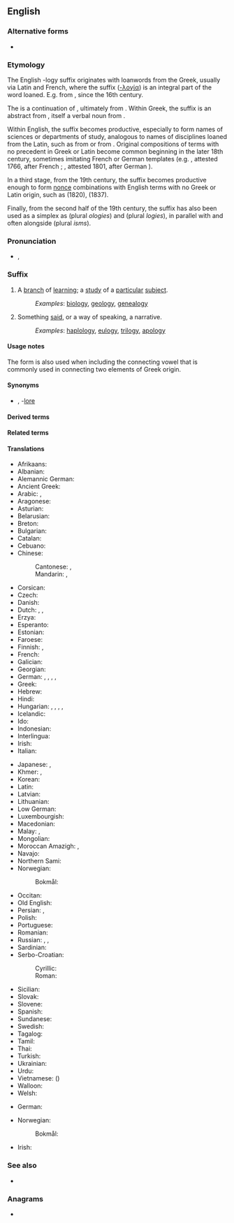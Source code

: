 {{also|logy}}
==English==
{{wikipedia}}

===Alternative forms===
* {{l|en|-ology}}

===Etymology===
{{root|en|ine-pro|*leǵ-}}
The English -logy suffix originates with loanwords from the Greek, usually via Latin and French, where the suffix ([[-λογία]]) is an integral part of the word loaned. E.g. {{m|en|astrology}} from {{m|la|astrologia}}, since the 16th century.

The {{der|en|fr|-logie}} is a continuation of {{der|en|la|-logia}}, ultimately from {{der|en|grc|-λογία}}. Within Greek, the suffix is an {{m|grc|-ία}} abstract from {{m|grc|λόγος|t=account, explanation, narrative}}, itself a verbal noun from {{m|grc|λέγω|t=I [[say]], [[speak]], [[converse]], tell a story}}.

Within English, the suffix becomes productive, especially to form names of sciences or departments of study, analogous to names of disciplines loaned from the Latin, such as {{m|en|astrology}} from {{m|la|astrologia}} or {{m|en|geology}} from {{m|la|geologia}}. Original compositions of terms with no precedent in Greek or Latin become common beginning in the later 18th century, sometimes imitating French or German templates (e.g. {{m|en|insectology}}, attested 1766, after French {{m|fr|insectologie}}; {{m|en|terminology}}, attested 1801, after German {{m|de|Terminologie}}).

In a third stage, from the 19th century, the suffix becomes productive enough to form [[nonce]] combinations with English terms with no Greek or Latin origin, such as {{m|en|undergroundology}} (1820), {{m|en|hatology}} (1837).

Finally, from the second half of the 19th century, the suffix has also been used as a simplex as {{m|en|ology}} (plural ''ologies'') and {{m|en|logy}} (plural ''logies''), in parallel with and often alongside {{m|en|ism}} (plural ''isms'').

===Pronunciation===
* {{enPR|ləjē}}, {{IPA|en|/ləd͡ʒi/}}

===Suffix===
{{en-noun|-logies}}

# A [[branch]] of [[learning]]; a [[study]] of a [[particular]] [[subject]].
#: ''Examples'': [[biology]], [[geology]], [[genealogy]]
# Something [[said]], or a way of speaking, a narrative.
#: ''Examples'': [[haplology]], [[eulogy]], [[trilogy]], [[apology]]

====Usage notes====
The form {{m|en|-ology}} is also used when including the connecting vowel {{m|en|-o-}} that is commonly used in connecting two elements of Greek origin.

====Synonyms====
* {{sense|branch of learning}} {{l|en|-ics}}, -[[lore]]

====Derived terms====
{{suffixsee|en}}
{{der4|en
|acarology
|acridology
|actinobiology
|actinology
|addictology
|adenology
|aerobiology
|aerogeology
|aerology
|aeropalynology
|aesthesiophysiology
|aetiology
|agnatology
|agnoiology
|agnotology
|agrobiology
|agrobiotechnology
|agroecology
|agrohydrology
|agrology
|agrostology
|aitiology
|alcohology
|alethiology
|alethology
|algesiology
|algology
|allergology
|amphibiology
|anaesthesiology
|anaplastology
|andrology
|anesthesiology
|angelology
|angiocardiology
|angiology
|angiopathology
|anthropobiology
|anthropology
|anthrozoology
|aphasiology
|apidology
|apiology
|arachnology
|arbovirology
|archaeology
|archaeomalacology
|archaeozoology
|archeology
|archeomalacology
|archeozoology
|arcology
|areology
|aretalogy
|arteriology
|arthrology
|arthropodology
|Assyriology
|assyriology
|asteroseismology
|astrobiology
|astrogeology
|astrology
|astroseismology
|astrotheology
|atmology
|atomology
|audiology
|autecology
|auxology
|axiology
|bacteriology
|balneology
|baraminology
|benthology
|bioarchaeology
|biocenology
|bioclimatology
|biocoenology
|bioecology
|biology
|biometeorology
|biomusicology
|biomythology
|biopharmacology
|biophysiology
|biopsychology
|biosociology
|biotechnology
|biotoxicology
|boxology
|brachylogy
|bromatology
|bronchoesophagology
|bronchooesophagology
|bronchology
|brontology
|brontotheology
|bryology
|bryotechnology
|bryozoology
|Buddhology
|cacology
|campanology
|arcinology
|cardioangiology
|cardiology
|cardiovasology
|cariology
|carphology
|carpology
|cecidiology
|cecidology
|cereology
|cetology
|characterology
|cheirology
|chelonology
|chemoecology
|chirology
|choreology
|chorology
|chresmology
|Christology
|chorology
|chronobiology
|chronology
|chronopharmacology
|cirripedology
|climatology
|codicology
|codology
|cohomology
|coleopterology
|coloproctology
|comitology
|communicology
|communioecclesiology
|communio-ecclesiology
|conchology
|coniology
|contactology
|coprology
|cosmetology
|cosmobiology
|cosmochronology
|cosmogeology
|cosmology
|cosmotheology
|craniology
|criminology
|criteriology
|crustaceology
|cryobiology
|cryology
|cryotechnology
|cryptology
|cryptozoology
|culturology
|cynology
|cytohistology
|cytology
|cytomorphology
|cytopathology
|cytophysiology
|dactylology
|decalogy
|deltiology
|demonology
|dendroarchaeology
|dendroarcheology
|dendrochronology
|dendroclimatology
|dendrology
|deontology
|dermatology
|dermatopathology
|dermatovenerology
|desmology
|diabetology
|dialectology
|dianoiology
|diatomology
|dietology
|dipterology
|dittology
|docimology
|dosology
|doxology
|dracology
|draconology
|dracontology
|dramatology
|dysteleology
|ecclesiology
|eccrinology
|echinodermology
|echocardiology
|ecoclimatology
|ecohydrology
|ecology
|ecomorphology
|ecopedology
|ecophysiology
|ecopsychology
|ecotechnology
|ecotoxicology
|ecotrophology
|edaphology
|Egyptology
|egyptology
|eidology
|electropathology
|electrophysiology
|electrotechnology
|embryology
|emetology
|encephalology
|endocrinology
|endodontology
|endourology
|enigmatology
|enology
|enterology
|entomology
|environtology
|enzymology
|epeirology
|epidemiology
|epidemology
|epileptology
|epiphytology
|epistemology
|epizootiology
|escapology
|eschatology
|esophagology
|Esperantology
|esthesiophysiology
|ethicotheology
|ethnoarchaeology
|ethnoarcheology
|ethnoecology
|ethnology
|ethnomethodology
|ethnomusicology
|ethnoorganology
|ethno-organology
|ethnopharmacology
|ethnopsychology
|ethology
|etiology
|Etruscology
|etymology
|exobiology
|exogeology
|exomorphology
|fetology
|fornicology
|futurology
|Francology
|galactology
|garbageology
|garbology
|gastrology
|gastroenterology
|gelotology
|gemellology
|geminology
|gemmology
|gemology
|genealogy
|genecology
|geoarchaeology
|geoarcheology
|geobiology
|geochronology
|geocryology
|geoecology
|geohydrology
|geology
|geomicrobiology
|geomorphology
|geopathology
|geopedology
|geotechnology
|geratology
|gerodontology
|gerontology
|glaciology
|glossology
|glottochronology
|glottology
|glycobiology
|gnathology
|gnoseology
|graminology
|grammatology
|graphology
|gynaecology
|gynecology
|hagiology
|haematology
|haematopathology
|haemostaseology
|hamartiology
|hamartology
|haplology
|helcology
|heliology
|helioseismology
|helminthology
|hematology
|hematopathology
|hemostaseology
|henology
|hepatogastroenterology
|hepato-gastroenterology
|hepatology
|heptalogy
|herbology
|heresiology
|herpetology
|heterology
|heteropterology
|hexalogy
|hippology
|histology
|histomorphology
|histopathology
|historiology
|histotechnology
|Hittitology
|hodology
|holomorphology
|hominology
|homoiology
|homology
|horology
|humorology
|hydrobiology
|hydroecology
|hydrogeology
|hydrology
|hydrometeorology
|hydromicrobiology
|hydromorphology
|hymenopterology
|hymnology
|hypnology
|iatroastrology
|iatrotheology
|ichnology
|ichthyology
|ichthyotheology
|iconology
|ideology
|imageology
|imagology
|imamology
|immunobiology
|immunocytology
|immunodermatology
|immunohaematology
|immunohematology
|immunohistology
|immunology
|immunopathology
|implantology
|Indology
|infectiology
|infology
|insectology
|Iranology
|irenology
|iridology
|Islamology
|Japanology
|Judeology
|kairology
|karstology
|karyology
|karyomorphology
|Kibology
|kidology
|killology
|kinesiology
|kinology
|knobology
|Kremlinology
|krenology
|Kurdology
|kymatology
|laryngology
|lepidopterology
|lexicology
|lichenology
|limnozoology
|limnology
|lipidology
|lithology
|lithotheology
|ludology
|lymphology
|malacology
|malacozoology
|maledictology
|mammalogy
|Mariology
|martyrology
|mediology
|meiobenthology
|melissopalynology
|melittology
|melittotheology
|melitto-theology
|menology
|mereology
|mereotopology
|mesology
|messianology
|metabiology
|metaphorology
|metapsychology
|meteorology
|meteoropathology
|methodology
|metrology
|microarchaeology
|microarcheology
|microbiology
|microclimatology
|microhistology
|micrology
|micrometeorology
|micromorphology
|micropalaeontology
|micropaleontology
|micropathology
|microtechnology
|mineralogy
|misology
|missiology
|mixology
|molinology
|monadology
|morology
|morphology
|morphophonology
|museology
|musicology
|Mycenology
|mycetology
|mycology
|myology
|myriapodology
|myrmecology
|mythology
|nanobiotechnology
|nanotechnology
|narcology
|narratology
|necrology
|nematology
|neology
|neonatology
|nephology
|nephrology
|neuroanthropology
|neurobiology
|neurocytology
|neuroendocrinology
|neuroethology
|neurogastroenterology
|neurohistology
|neuroimmunology
|neurology
|neuroophthalmology
|neuro-ophthalmology
|neurootology
|neuropathology
|neuropathophysiology
|neuropharmacology
|neurophenomenology
|neurophysiology
|neuropsychology
|neuropsychopharmacology
|neuroradiology
|neurotechnology
|nidology
|nomology
|noology
|nosology
|nostology
|numerology
|obesitology
|oceanology
|odonatology
|odontology
|odontostomatology
|odorology
|oenology
|oesophagology
|oikology
|omphalology
|oncohaematology
|oncohematology
|oncology
|oneirology
|onology
|onomasiology
|onomatology
|ontology
|ontopsychology
|ontotheology
|oology
|ophiology
|ophthalmology
|optotechnology
|orchidology
|organology
|ornithology
|orology
|orthokeratology
|orthology
|orthopterology
|osmology
|osteoarchaeology
|osteoarcheology
|osteoimmunology
|osteology
|otolaryngology
|otology
|otorhinolaryngology
|ovology
|paedodontology
|paedology
|pædology
|paidology
|palaeanthropology
|palæanthropology
|palaeoanthropology
|palaeobiology
|palaeoclimatology
|palaeoecology
|palaeoecophysiology
|palaeoentomology
|palaeohistology
|palaeohydrology
|palaeoichnology
|palaeoichthyology
|palaeolimnology
|palaeomorphology
|palaeontology
|palaeoosteology
|palaeoparasitology
|palaeopathology
|palaeopedology
|palaeophysiology
|palaeophytology
|palaeornithology
|palaeoserology
|palaeovirology
|palaeozoology
|paleoanthropology
|paleobiology
|paleoclimatology
|paleoecology
|paleoecophysiology
|paleoentomology
|paleohistology
|paleohydrology
|paleoichnology
|paleoichthyology
|paleolimnology
|paleomorphology
|paleontology
|paleoosteology
|paleoparasitology
|paleopathology
|paleopedology
|paleophysiology
|paleophytology
|paleornithology
|paleoserology
|paleovirology
|paleozoology
|palynology
|papyrology
|parachronology
|paralogy
|parapsychology
|parasitology
|paremiology
|parodontology
|pathobiology
|pathohistology
|pathology
|pathophysiology
|pathopsychology
|patrology
|pedobiology
|pedodontology
|pedology
|penology
|pentalogy
|perinatology
|periodontology
|pestology
|petinotheology
|petino-theology
|petrifactology
|petrology
|pharmacology
|pharyngology
|phenology
|phenomenology
|philology
|phlebology
|phonology
|photobiology
|photogeology
|photology
|phraseology
|phrenology
|phthisiology
|phycology
|phyllobiology
|physicotheology
|physico-theology
|physiology
|physiopathology
|phytobalneology
|phytoecology
|phytology
|phytomorphology
|phytonematology
|phytopalaeontology
|phytopaleontology
|phytopathology
|phytopharmacology
|phytophysiology
|phytosociology
|phytotechnology
|phytotheology
|phyto-theology
|pigeonology
|piphilology
|pisteology
|planetology
|planktology
|plumology
|pneumatology
|pneumology
|pneumonology
|podology
|poenology
|poetology
|politology
|polyetiology
|pomology
|ponerology
|posology
|potamology
|praxeology
|primatology
|proctology
|projectiology
|prophetology
|protistology
|protology
|protozoology
|psephology
|pseudoetymology
|pseudo-etymology
|psychobiology
|psychodermatology
|psychoendoneuroimmunology
|psychooncology
|psycho-oncology
|psychology
|psychoneuroendocrinoimmunology
|psychoneuroendocrinology
|psychoneuroimmunology
|psychopathology
|psychopharmacology
|psychophysiology
|psychotraumatology
|pteridology
|pulmology
|pulmonology
|pyramidology
|pyrology
|pyrotheology
|pyro-theology
|quadrilogy
|raciology
|radiobiology
|radioecology
|radiology
|radiooncology
|radiopathology
|radiopharmacology
|rastrology
|reflexology
|reptiliology
|rheology
|rheumatology
|rhinolaryngology
|rhinology
|rhodology
|rhythmology
|roentgenology
|runology
|sacramentology
|sarcology
|scatology
|scenology
|sclerochronology

|Scientology
|sedimentology
|seismology
|selenology
|semasiology
|sematology
|semiology
|senology
|seroepidemiology
|serology
|serpentology
|sexology
|Sinology
|sinology
|sitiology
|skeletochronology
|sociology
|sociobiology
|somatology
|somnology
|sophiology
|sophrology
|soteriology
|Sovietology
|spasmologyy
|speleology
|splanchnology
|spongiology
|sporalogy
|staurology
|stemmatology
|stomatology
|storiology
|strabismology
|strabology
|strigiology
|stromatology
|sucrology
|suggestology
|suicidology
|Sumerology
|symbology
|symptomatology
|symptomology
|syndesmology
|syndromatology
|synecology
|syphilology
|syzygiology
|tautology
|technology
|tegestology
|teleology
|teleradiology
|teratology
|terminology
|testamentology
|tetralogy
|teuthology
|thanatology
|thaumatology
|theology
|theriogenology
|theriology
|thermatology
|thermology
|Thracology
|thremmatology
|Tibetology
|tidology
|timology
|tocology
|tokology
|tonology
|topology
|toxicology
|transfusiology
|translatology
|transplantology
|trassology
|traumatology
|traumatopsychology
|tribology
|trichology
|trichopterology
|trilogy
|tropology
|trophology
|Turcology
|Turkology
|typology
|ufology
|urogynaecology
|urogynecology
|urology
|urooncology
|uro-oncology
|uroradiology
|vaccinology
|venereology
|venology
|vermeology
|vexillology
|victimology
|vinylogy
|virology
|vitaminology
|Volapükology
|volcanology
|vulcanology
|xenobiology
|xenology
|xylology
|zooarchaeology
|zooarcheology
|zooecology
|zoology
|zoomorphology
|zoopalaeontology
|zoopaleontology
|zoosociology
|zumology
|zymology
|zymotechnology
}}

{{der4|en|title=Derived terms pertaining to something said, or a way of speaking, a narrative
|analogy
|anthology
|apology
|dilogy
|duology
|eulogy
|haplology
|hexalogy
|quadrilogy
|tetralogy
|trilogy
}}

====Related terms====
{{rel4|en
|-logic
|-logical
|-logist
|ology
}}

====Translations====
{{trans-top|branch of learning}}
* Afrikaans: {{t|af|-logië}}
* Albanian: {{t|sq|-logjia}}
* Alemannic German: {{t|gsw|-logie|f}}
* Ancient Greek: {{t|grc|-λογία|f}}
* Arabic: {{t|ar|لوجيا|f|alt=ـلُوجِيَا}}, {{t+|ar|علم|m|alt=عِلْم اَلـ}}
* Aragonese: {{t|an|-lochía|f}}
* Asturian: {{t|ast|-loxía|f}}
* Belarusian: {{t|be|-ло́гія|f}}
* Breton: {{t|br|-loji|f}}
* Bulgarian: {{t|bg|-ло́гия|f}}
* Catalan: {{t+|ca|-logia|f}}
* Cebuano: {{t|ceb|-lohia}}
* Chinese:
*: Cantonese: {{t+|yue|學}}, {{t|yue|学|tr=haak}}
*: Mandarin: {{t+|cmn|學}}, {{t+|cmn|学|tr=xué}}
* Corsican: {{t|co|-lugia|f}}
* Czech: {{t|cs|-logie|f}}
* Danish: {{t+|da|-logi|c}}
* Dutch: {{t+|nl|-logie|f}}, {{t|nl|-kunde}}, {{t|nl|-leer}}
* Erzya: {{t|myv|-тона}}
* Esperanto: {{t|eo|-logio}}
* Estonian: {{t|et|-loogia}}
* Faroese: {{t|fo|-frøði|f}}
* Finnish: {{t+|fi|-logia}}, {{t+|fi|oppi|alt=-oppi}}
* French: {{t+|fr|-logie|f}}
* Galician: {{t+|gl|-loxía|f}}
* Georgian: {{t+|ka|-ლოგია}}
* German: {{t+|de|-kunde|f}}, {{t+|de|Lehre|f|alt=-lehre}}, {{t+|de|Wissenschaft|f|alt=-wissenschaft}}, {{t+|de|-logie|f}}, {{t+|de|-ik|f}}
* Greek: {{t+|el|-λογία|f}}
* Hebrew: {{t+|he|־לוגיה|tr=-logya}}
* Hindi: {{t+|hi|ज्ञान|m|alt=-ज्ञान}}
* Hungarian: {{t|hu|-lógia}}, {{t|hu|-ászat}}, {{t|hu|-észet}}, {{t+|hu|tan|alt=-tan}}, {{t+|hu|tudomány|alt=-tudomány}}
* Icelandic: {{t|is|-fræði}}
* Ido: {{t|io|-logio}}
* Indonesian: {{t|id|-logi}}
* Interlingua: {{t|ia|-logia}}
* Irish: {{t|ga|eolaíocht|f}}
* Italian: {{t+|it|-logia|f}}
{{trans-mid}}
* Japanese: {{t+|ja|学|tr=-がく, -gaku}}, {{t|ja|ロジー|tr=-rojī|alt=-ロジー}} {{qualifier|with non-Japanese words}}
* Khmer: {{t+|km|វិទ្យា|alt=-វិទ្យា}}, {{t|km|សាស្ត្រ|alt=-សាស្ត្រ}}
* Korean: {{t+|ko|학(學)}}
* Latin: {{t|la|-logia|f}}
* Latvian: {{t|lv|-logija|f}}
* Lithuanian: {{t|lt|-logija|f}}
* Low German: {{t|nds|-logie|f}}
* Luxembourgish: {{t|lb|-logie|f}}
* Macedonian: {{t|mk|-логија|f}}
* Malay: {{t+|ms|-logi}}, {{t|ms|kaji}}
* Mongolian: {{t+|mn|зүй}}
* Moroccan Amazigh: {{t|zgh|ⵜⴰⵙⵏ-}}, {{t|zgh|ⵜⵓⵙⵏ-}}
* Navajo: {{t|nv|naalkaah}}
* Northern Sami: {{t|se|-logiija}}
* Norwegian:
*: Bokmål: {{t+|nb|-logi}}
* Occitan: {{t|oc|-logia|f}}
* Old English: {{t|ang|-cræft|m}}
* Persian: {{t+|fa|شناسی|tr=-šenâsi}}, {{t|fa|لوژی|tr=-loži|alt=ـلوژی}}
* Polish: {{t+|pl|-logia|f}}
* Portuguese: {{t+|pt|-logia|f}}
* Romanian: {{t|ro|-logie|f}}
* Russian: {{t+|ru|-ло́гия|f}}, {{t+|ru|ведение|n|alt=-ве́дение}}, {{t+|ru|знание|n|alt=-зна́ние}}
* Sardinian: {{t|sc|-logia|f}}
* Serbo-Croatian:
*: Cyrillic: {{t|sh|-ло̀гија|f}}
*: Roman: {{t|sh|-lògija|f}}
* Sicilian: {{t+|scn|-luggìa|f}}
* Slovak: {{t|sk|-lógia|f}}
* Slovene: {{t|sl|-logija|f}}
* Spanish: {{t+|es|-logía|f}}
* Sundanese: {{t|su|-logi}}
* Swedish: {{t+|sv|-logi|c}}
* Tagalog: {{t|tl|-lohia}}
* Tamil: {{t|ta|-இயல்}}
* Thai: {{t+|th|วิทยา|alt=-วิทยา|tr=-wíttáyaa}}
* Turkish: {{t+|tr|-loji}}
* Ukrainian: {{t|uk|-ло́гія|f}}
* Urdu: {{t|ur|یات|tr=-iyāt}}
* Vietnamese: {{t+|vi|học}} ({{t+|vi|學}})
* Walloon: {{t+|wa|-lodjeye|f}}
* Welsh: {{t|cy|-leg}}
{{trans-bottom}}

{{trans-top|something said}}
* German: {{t|de|-teiler|m}} {{qualifier|set of works}}
{{trans-mid}}
* Norwegian:
*: Bokmål: {{t+|nb|-logi}}
{{trans-bottom}}

{{ttbc-top}}
* Irish: {{t-check|ga|-lógacht|f}}
{{trans-mid}}
{{trans-bottom}}

===See also===
* {{l|en|-nomy}}

===Anagrams===
* {{anagrams|en|a=gloy|Goly}}